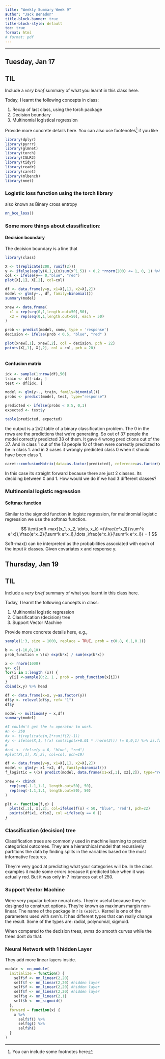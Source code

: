 ```yaml
---
title: "Weekly Summary Week 9"
author: "Jack Benadon"
title-block-banner: true
title-block-style: default
toc: true
format: html
# format: pdf
---
```


---

## Tuesday, Jan 17

::: {.callout-important}
## TIL

Include a _very brief_ summary of what you learnt in this class here. 

Today, I learnt the following concepts in class:

1. Recap of last class, using the torch package
1. Decision boundary
1. Multinomial logistical regression
:::

Provide more concrete details here. You can also use footenotes[^footnote] if you like

```R
library(dplyr)
library(purrr)
library(glmnet)
library(torch)
library(ISLR2)
library(tidyr)
library(readr)
library(caret)
library(mlbench)
library(nnet)
```

### Logistic loss function using the torch library
also known as Binary cross entropy

```R
nn_bce_loss()
```


### Some more things about classification:
#### Decision boundary
The decision boundary is a line that 
```R
library(class) 

X <- t(replicate(200, runif(2)))
y <- ifelse(apply(X,1,\(x)sum(x^1.5)) + 0.2 *rnorm(200) <= 1, 0, 1) %>% as.factor()
col <- ifelse(y== 0,"blue", "red")
plot(X[,1], X[,2], col=col)
```

```R
df <- data.frame(y=y, x1=X[,1], x2=X[,2])
model <- glm(y~., df, family=binomial())
summary(model)
```

```R
xnew <- data.frame(
  x1 = rep(seq(0,1,length.out=50),50),
  x2 = rep(seq(0,1,length.out=50), each = 50)
)

prob <- predict(model, xnew, type = 'response')
decision <- ifelse(prob < 0.5, "blue", "red" )

plot(xnew[,1], xnew[,2], col = decision, pch = 22)
points(X[,1], X[,2], col = col, pch = 20)
        
```

#### Confusion matrix

```R
idx <- sample(1:nrow(df),50)
train <- df[-idx, ]
test <- df[idx, ]

model <- glm(y~., train, family=binomial())
probs <- predict(model, test, type="response")

predicted <- ifelse(probs < 0.5, 0,1)
expected <- test$y

table(predicted, expected)

```
the output is a 2x2 table of a binary classification problem. The 0 in the rows are the predictions that we're generating. So out of 37 people the model correctly predicted 33 of them. It gave 4 wrong predictions out of the 37. And in class 1 out of the 13 people 10 of them were correctly predicted to be in class 1. and in 3 cases it wrongly predicted class 0 when it should have been class 1.

```R
caret::confusionMatrix(data=as.factor(predicted), reference=as.factor(expected))
```

In this case its straight forward because there are just 2 classes. Its deciding between 0 and 1. How would we do if we had 3 different classes?

### Multinomial logistic regression

#### Softmax function
Similar to the sigmoid function in logistc regression, for multinomial logistic regression we use the softmax function.

$$
\text{soft-max}(x_1, x_2, \dots, x_k) =(\frac{e^x_1}{\sum^k e^x)},\frac{e^x_2}{\sum^k e^x_i},\dots ,\frac{e^x_k}{\sum^k e^x_i}) = 1
$$

Soft-max() can be interpreted as the probabilities associated with each of the input $k$ classes. Given covariates x and response y.






## Thursday, Jan 19



::: {.callout-important}
## TIL

Include a _very brief_ summary of what you learnt in this class here. 

Today, I learnt the following concepts in class:

1. Multinomial logistic regression
1. Classification (decision) tree
1. Support Vector Machine
:::

Provide more concrete details here, e.g., 

```R
sample(1:3, size = 1000, replace = TRUE, prob = c(0.8, 0.1,0.1))

```

```R
b <- c(-10,0,10)
prob_function = \(x) exp(b*x) / sum(exp(b*x))
```

```R
x <- rnorm(1000)
y<- c()
for(i in 1:length (x)) {
  y[i] <-sample(0:2, 1 , prob = prob_function(x[i]))
}
cbind(x,y) %>% head 
```



```R
df <- data.frame(x=x, y=as.factor(y))
df$y <- relevel(df$y, ref= "1")
df$y
```


```R

model <- multinom(y ~ x,df)
summary(model)
```
```R
#I couldn't get the != operator to work.
#n <- 250
#x <- t(replicate(n,2*runif(2)-1))
#y <- ifelse(X,1, \(x) sum(sign(x+0.01 * rnorm(2))) != 0,0,1) %>% as.factor()
#
#col <- ifelse(y = 0, "blue", "red")
#plot(X[,1], X[,2], col=col, pch=19)
```


```R
df <- data.frame(y=y, x1=X[,1], x2=X[,2])
model <- glm(y~ x1 +x2, df, family=binomial())
f_logistic = \(x) predict(model, data.frame(x1=x[,1], x2[,2]), type="response")
```

```R
xnew <- cbind(
  rep(seq(-1.1,1.1, length.out=50), 50),
  rep(seq(-1.1,1.1, length.out=50), 50)
)
```

```R
plt <- function(f,x) {
  plot(x[,1], x[,2], col=ifelse(f(x) < 50, "blue", 'red'), pch=22)
  points(df$x1, df$x2, col =ifelse(y == 0 ))
}
```


### Classification (decision) tree
Classification trees are commonly used in machine learning to predict categorical outcomes. They are a hierarchical model that recursively partitions the data by finding splits in the variables based on the most informative features.

They're very good at predicting what your categories will be. In the class examples it made some errors because it predicted blue when it was actually red. But it was only in 7 instances out of 250.

### Support Vector Machine
Were very popular before neural nets. They're useful because they're designed to construct options. They're known as maximum margin non-linear. The name of the package in r is `(e1071)`. Kernel is one of the parameters used with svm's. It has different types that can really change the result. Some of the types are: radial, polynomial, sigmoid.

When compared to the decision trees, svms do smooth curves while the trees dont do that. 

### Neural Network with 1 hidden Layer
They add more linear layers inside.
```R
module <- nn_module(
  initialize = function() {
    self$f <- nn_linear(2,20)
    self$f <- nn_linear(2,20) #hidden layer
    self$f <- nn_linear(2,20) #hidden layer
    self$f <- nn_linear(2,20) #hidden layer
    self$g <- nn_linear(2,1)
    self$h <- nn_sigmoid()
  },
  forward = function(x) {
    x %>%
      self$f() %>%
      self$g() %>%
      self$h()
  }
)
```


[^footnote]: You can include some footnotes here